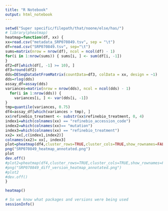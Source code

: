 ```yaml
---
title: "R Notebook"
output: html_notebook
---
```



```r
setwd("Super specific/filepath/that/noone/else/has/")
# library(pheatmap)
heatmap=function(df, xx) {
xx=read.csv("metadata_SRP070849.tsv", sep = "\t")
df=read.csv("SRP070849.tsv", sep="\t")
sums=matrix(nrow = nrow(df), ncol = ncol(df) - 1)
for(i in 1:nrow(sums)) { sums[i, ] <- sum(df[i, -1])
}
df2=df[which(df[, -1] >= 10), ]
df3=round(df2)
dds=DESeqDataSetFromMatrix(countData=df3, colData = xx, design = ~1)
dds=rlog(dds)
assay_df=assay(dds)
variances=matrix(nrow = nrow(dds), ncol = ncol(dds) - 1)
  for(i in 1:nrow(dds)) {
    variances[i, ] <- var(dds[i, -1])
}
tmp=quantile(variances, 0.75)
df4=assay_df[which(variances > tmp), ]
xx$refinebio_treatment <- substr(xx$refinebio_treatment, 0, 4)
index1=which(colnames(xx) == "refinebio_accession_code")
index2=which(colnames(xx)== "mutation")
index3=which(colnames(xx) == "refinebio_treatment")
xx2= xx[,c(index1,index2)]
colnames(xx2)= xx[, index3]
plot=pheatmap(df4,cluster_rows=TRUE,cluster_cols=TRUE,show_rownames=FALSE,annotation_col=xx2, main = "Annotated Heatmap", colorRampPalette(c("deepskyblue","black","yellow"))(25),scale = "row")
png("SRP070849_heatmap_annotated.png")
plot
dev.off()
#plot2=pheatmap(df4,cluster_rows=TRUE,cluster_cols=TRUE,show_rownames=FALSE,annotation_col=xx2, main = "Annotated Heatmap")
#png("SRP070849_diff_version_heatmap_annotated.png")
#plot2
#dev.off()
}

heatmap()

# So we know what packages and versions were being used
sessionInfo()
```
